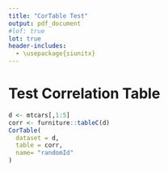 ```yaml
---
title: "CorTable Test"
output: pdf_document
#lof: true
lot: true
header-includes: 
  - \usepackage{siunitx}
---
```


# Test Correlation Table

```r
d <- mtcars[,1:5]
corr <- furniture::tableC(d)
CorTable(
  dataset = d,
  table = corr,
  name= "randomId"
)
```
